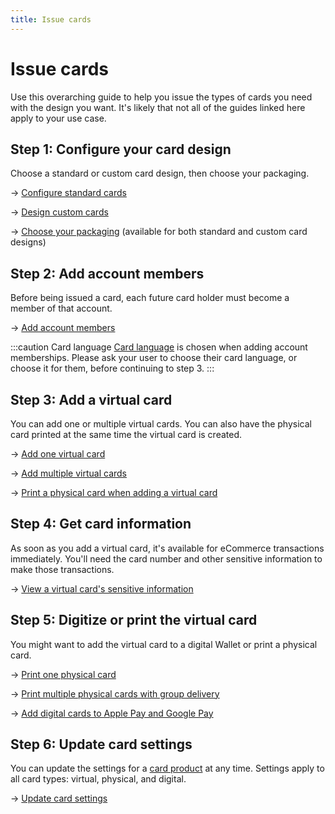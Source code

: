 ```yaml
---
title: Issue cards 
---
```


# Issue cards

Use this overarching guide to help you issue the types of cards you need with the design you want.
It's likely that not all of the guides linked here apply to your use case.

## Step 1: Configure your card design

Choose a standard or custom card design, then choose your packaging.

→ [Configure standard cards](../design/guide-standard.mdx)

→ [Design custom cards](../design/guide-custom.mdx)

→ [Choose your packaging](../design/index.mdx#packaging) (available for both standard and custom card designs)

## Step 2: Add account members

Before being issued a card, each future card holder must become a member of that account.

→ [Add account members](../../accounts/memberships/index.mdx)

:::caution Card language
[Card language](../index.mdx#language) is chosen when adding account memberships.
Please ask your user to choose their card language, or choose it for them, before continuing to step 3.
:::

## Step 3: Add a virtual card

You can add one or multiple virtual cards.
You can also have the physical card printed at the same time the virtual card is created.

→ [Add one virtual card](../virtual/guide-add.mdx#add-one)

→ [Add multiple virtual cards](../virtual/guide-add.mdx#add-multiple)

→ [Print a physical card when adding a virtual card](../virtual/guide-add.mdx#print-with-virtual)

## Step 4: Get card information

As soon as you add a virtual card, it's available for eCommerce transactions immediately.
You'll need the card number and other sensitive information to make those transactions.

→ [View a virtual card's sensitive information](../virtual/guide-view-info.mdx)

## Step 5: Digitize or print the virtual card

You might want to add the virtual card to a digital Wallet or print a physical card.

→ [Print one physical card](../physical/guide-print.mdx#print-one)

→ [Print multiple physical cards with group delivery](../physical/guide-print.mdx#print-group)

→ [Add digital cards to Apple Pay and Google Pay](../digital/guide-add.mdx)

## Step 6: Update card settings

You can update the settings for a [card product](../index.mdx#card-product) at any time.
Settings apply to all card types: virtual, physical, and digital.

→ [Update card settings](../overview/guide-update.mdx)